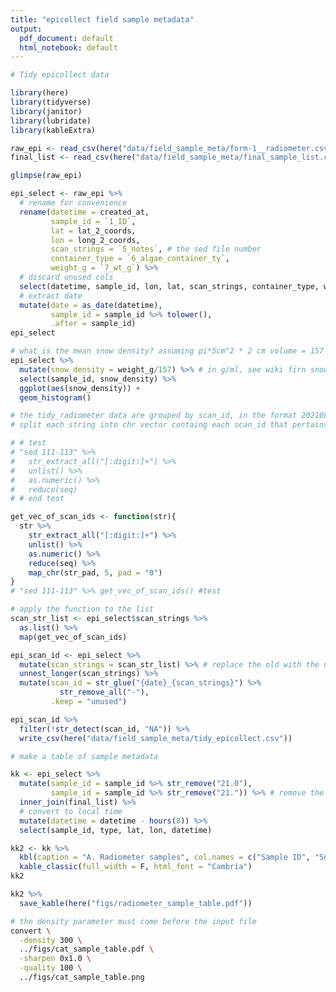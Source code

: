 ```yaml
---
title: "epicollect field sample metadata"
output:
  pdf_document: default
  html_notebook: default
---
```


```r
# Tidy epicollect data

library(here)
library(tidyverse)
library(janitor)
library(lubridate)
library(kableExtra)

raw_epi <- read_csv(here("data/field_sample_meta/form-1__radiometer.csv"))
final_list <- read_csv(here("data/field_sample_meta/final_sample_list.csv"))

glimpse(raw_epi)

epi_select <- raw_epi %>% 
  # rename for convenience
  rename(datetime = created_at, 
         sample_id = `1_ID`, 
         lat = lat_2_coords, 
         lon = long_2_coords,
         scan_strings = `5_notes`, # the sed file number
         container_type = `6_algae_container_ty`,
         weight_g = `7_wt_g`) %>% 
  # discard unused cols
  select(datetime, sample_id, lon, lat, scan_strings, container_type, weight_g) %>% 
  # extract date
  mutate(date = as_date(datetime),
         sample_id = sample_id %>% tolower(),
         .after = sample_id) 
epi_select
```


```r
# what is the mean snow density? assuming pi*5cm^2 * 2 cm volume = 157 ml
epi_select %>% 
  mutate(snow_density = weight_g/157) %>% # in g/ml, see wiki firn snow density
  select(sample_id, snow_density) %>% 
  ggplot(aes(snow_density)) +
  geom_histogram()

# the tidy_radiometer data are grouped by scan_id, in the format 20210803_00001
# split each string into chr vector containg each scan_id that pertains to that sample  

# # test
# "sed 111-113" %>% 
#   str_extract_all("[:digit:]+") %>% 
#   unlist() %>% 
#   as.numeric() %>% 
#   reduce(seq)
# # end test
```


```r
get_vec_of_scan_ids <- function(str){
  str %>% 
    str_extract_all("[:digit:]+") %>% 
    unlist() %>% 
    as.numeric() %>% 
    reduce(seq) %>% 
    map_chr(str_pad, 5, pad = "0")
}
# "sed 111-113" %>% get_vec_of_scan_ids() #test

# apply the function to the list
scan_str_list <- epi_select$scan_strings %>% 
  as.list() %>% 
  map(get_vec_of_scan_ids)

epi_scan_id <- epi_select %>% 
  mutate(scan_strings = scan_str_list) %>% # replace the old with the new list, better way to do this?
  unnest_longer(scan_strings) %>% 
  mutate(scan_id = str_glue("{date}_{scan_strings}") %>% 
           str_remove_all("-"),
         .keep = "unused")
```


```r
epi_scan_id %>% 
  filter(!str_detect(scan_id, "NA")) %>% 
  write_csv(here("data/field_sample_meta/tidy_epicollect.csv"))
```


```r
# make a table of sample metadata

kk <- epi_select %>% 
  mutate(sample_id = sample_id %>% str_remove("21.0"),
         sample_id = sample_id %>% str_remove("21.")) %>% # remove the 21 and unpad 0 for simplicity 
  inner_join(final_list) %>% 
  # convert to local time
  mutate(datetime = datetime - hours(8)) %>% 
  select(sample_id, type, lat, lon, datetime) 

kk2 <- kk %>% 
  kbl(caption = "A. Radiometer samples", col.names = c("Sample ID", "Snow Color", "Latitude", "Longitude", "Date/Time (PST)")) %>% 
  kable_classic(full_width = F, html_font = "Cambria") 
kk2

```


```r
kk2 %>% 
  save_kable(here("figs/radiometer_sample_table.pdf"))
```
```bash
# the density parameter must come before the input file
convert \
  -density 300 \
  ../figs/cat_sample_table.pdf \
  -sharpen 0x1.0 \
  -quality 100 \
  ../figs/cat_sample_table.png
```

